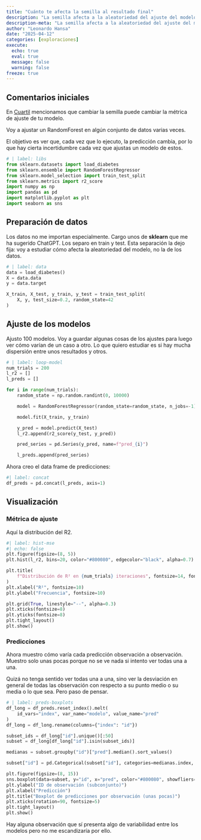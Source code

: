 ```yaml
---
title: "Cuánto te afecta la semilla al resultado final"
description: "La semilla afecta a la aleatoriedad del ajuste del modelo. Esto puede generar una incertidumbre que no siempre se tiene en cuenta."
description-meta: "La semilla afecta a la aleatoriedad del ajuste del modelo. Esto puede generar una incertidumbre que no siempre se tiene en cuenta."
author: "Leonardo Hansa"
date: "2025-04-12"
categories: [exploraciones]
execute: 
  echo: true
  eval: true
  message: false
  warning: false
freeze: true
---
```


## Comentarios iniciales

En [Cuartil](https://open.spotify.com/episode/0Bl4iZq1o5s2Kd5WESm2Cu?si=LgiczmLkTfOpc0vKREYI9w) mencionamos que cambiar la semilla puede cambiar la métrica de ajuste de tu modelo.

Voy a ajustar un RandomForest en algún conjunto de datos varias veces. 

El objetivo es ver que, cada vez que lo ejecuto, la predicción cambia, por lo que hay cierta incertidumbre cada vez que ajustas un modelo de estos. 

```python
# | label: libs
from sklearn.datasets import load_diabetes
from sklearn.ensemble import RandomForestRegressor
from sklearn.model_selection import train_test_split
from sklearn.metrics import r2_score
import numpy as np
import pandas as pd
import matplotlib.pyplot as plt
import seaborn as sns
```

## Preparación de datos

Los datos no me importan especialmente. Cargo unos de **sklearn** que me ha sugerido ChatGPT. Los separo en train y test. Esta separación la dejo fija: voy a estudiar cómo afecta la aleatoriedad del modelo, no la de los datos.

```python
# | label: data
data = load_diabetes()
X = data.data
y = data.target

X_train, X_test, y_train, y_test = train_test_split(
    X, y, test_size=0.2, random_state=42
)
```

## Ajuste de los modelos

Ajusto 100 modelos. Voy a guardar algunas cosas de los ajustes para luego ver cómo varían de un caso a otro. Lo que quiero estudiar es si hay mucha dispersión entre unos resultados y otros.

```python
# | label: loop-model
num_trials = 200
l_r2 = []
l_preds = []

for i in range(num_trials):
    random_state = np.random.randint(0, 10000)

    model = RandomForestRegressor(random_state=random_state, n_jobs=-1)

    model.fit(X_train, y_train)

    y_pred = model.predict(X_test)
    l_r2.append(r2_score(y_test, y_pred))

    pred_series = pd.Series(y_pred, name=f"pred_{i}")

    l_preds.append(pred_series)
```

Ahora creo el data frame de predicciones:

```python
#| label: concat
df_preds = pd.concat(l_preds, axis=1)
```

## Visualización

### Métrica de ajuste

Aquí la distribución del R2.

```python
#| label: hist-mse
#| echo: false
plt.figure(figsize=(8, 5))
plt.hist(l_r2, bins=20, color="#800080", edgecolor="black", alpha=0.7)

plt.title(
    f"Distribución de R² en {num_trials} iteraciones", fontsize=14, fontweight="bold"
)
plt.xlabel("R²", fontsize=10)
plt.ylabel("Frecuencia", fontsize=10)

plt.grid(True, linestyle="--", alpha=0.3)
plt.xticks(fontsize=8)
plt.yticks(fontsize=8)
plt.tight_layout()
plt.show()
```


### Predicciones

Ahora muestro cómo varía cada predicción observación a observación. Muestro solo unas pocas porque no se ve nada si intento ver todas una a una. 

Quizá no tenga sentido ver todas una a una, sino ver la desviación en general de todas las observación con respecto a su punto medio o su media o lo que sea. Pero paso de pensar. 

```python
# | label: preds-boxplots
df_long = df_preds.reset_index().melt(
    id_vars="index", var_name="modelo", value_name="pred"
)
df_long = df_long.rename(columns={"index": "id"})

subset_ids = df_long["id"].unique()[:50]
subset = df_long[df_long["id"].isin(subset_ids)]

medianas = subset.groupby("id")["pred"].median().sort_values()

subset["id"] = pd.Categorical(subset["id"], categories=medianas.index, ordered=True)

plt.figure(figsize=(8, 15))
sns.boxplot(data=subset, y="id", x="pred", color="#800080", showfliers=False)
plt.ylabel("ID de observación (subconjunto)")
plt.xlabel("Predicción")
plt.title("Boxplot de predicciones por observación (unas pocas)")
plt.xticks(rotation=90, fontsize=5)
plt.tight_layout()
plt.show()
```

Hay alguna observación que sí presenta algo de variabilidad entre los modelos pero no me escandizaría por ello. 

